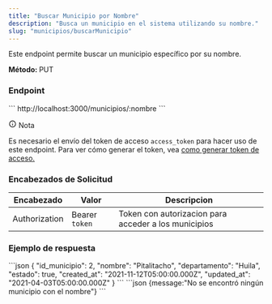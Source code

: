 ```yaml
---
title: "Buscar Municipio por Nombre"
description: "Busca un municipio en el sistema utilizando su nombre."
slug: "municipios/buscarMunicipio"
---
```


Este endpoint permite buscar un municipio específico por su nombre.


<p> 
<strong>Método: </strong><span class="sl-badge note small astro-avdet4wd">PUT</span>
</p>

<h3>Endpoint</h3>

<Tabs>
  <TabItem label="Endpoint">
  ```
  http://localhost:3000/municipios/:nombre
  ```
  </TabItem>
</Tabs>

<aside aria-label="Nota" class="starlight-aside starlight-aside--note"> <p class="starlight-aside__title" aria-hidden="true"> <svg aria-hidden="true" class="starlight-aside__icon astro-c6vsoqas" width="16" height="16" viewBox="0 0 24 24" fill="currentColor" style="--sl-icon-size: 1em;"><path d="M12 11a1 1 0 0 0-1 1v4a1 1 0 0 0 2 0v-4a1 1 0 0 0-1-1Zm.38-3.92a1 1 0 0 0-.76 0 1 1 0 0 0-.33.21 1.15 1.15 0 0 0-.21.33 1 1 0 0 0 .21 1.09c.097.088.209.16.33.21A1 1 0 0 0 13 8a1.05 1.05 0 0 0-.29-.71 1 1 0 0 0-.33-.21ZM12 2a10 10 0 1 0 0 20 10 10 0 0 0 0-20Zm0 18a8 8 0 1 1 0-16.001A8 8 0 0 1 12 20Z"></path></svg> Nota </p> 
Es necesario el envío del token de acceso <code>access_token</code> para hacer uso de este endpoint. Para ver cómo generar el token, vea <a href="/usuarios/login">como generar token de acceso.</a></aside>

<h3>Encabezados de Solicitud</h3>

| Encabezado | Valor | Descripcion
|----------|-------| -------
| Authorization |  Bearer `token` | Token con autorizacion para acceder a los municipios

<h3>Ejemplo de respuesta</h3>

<Tabs>
  <TabItem label="Status 200">
  ```json
{
    "id_municipio": 2,
    "nombre": "Pitalitacho",
    "departamento": "Huila",
    "estado": true,
    "created_at": "2021-11-12T05:00:00.000Z",
    "updated_at": "2021-04-03T05:00:00.000Z"
  }
```
  </TabItem>

  <TabItem label="Status 404">
  ```json
  {message:"No se encontró ningún municipio con el nombre"}
  ```
  </TabItem>
</Tabs>

